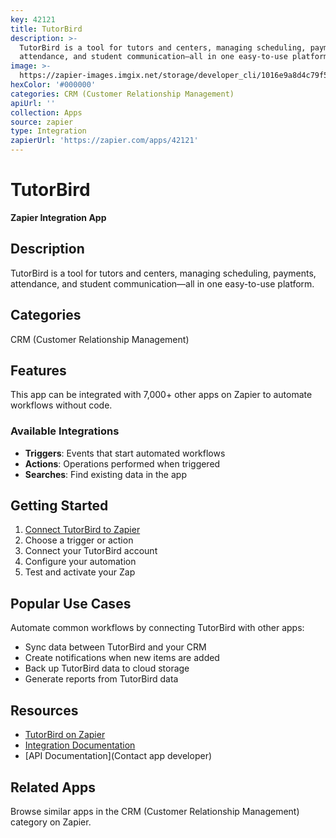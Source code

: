 ```yaml
---
key: 42121
title: TutorBird
description: >-
  TutorBird is a tool for tutors and centers, managing scheduling, payments,
  attendance, and student communication—all in one easy-to-use platform.
image: >-
  https://zapier-images.imgix.net/storage/developer_cli/1016e9a8d4c79f5e20ecf62332b36660_2.png?auto=format%2Ccompress&ixlib=python-3.0.0&q=50
hexColor: '#000000'
categories: CRM (Customer Relationship Management)
apiUrl: ''
collection: Apps
source: zapier
type: Integration
zapierUrl: 'https://zapier.com/apps/42121'
---
```

# TutorBird

**Zapier Integration App**

## Description

TutorBird is a tool for tutors and centers, managing scheduling, payments, attendance, and student communication—all in one easy-to-use platform.

## Categories

CRM (Customer Relationship Management)

## Features

This app can be integrated with 7,000+ other apps on Zapier to automate workflows without code.

### Available Integrations

- **Triggers**: Events that start automated workflows
- **Actions**: Operations performed when triggered
- **Searches**: Find existing data in the app

## Getting Started

1. [Connect TutorBird to Zapier](https://zapier.com/apps/42121)
2. Choose a trigger or action
3. Connect your TutorBird account
4. Configure your automation
5. Test and activate your Zap

## Popular Use Cases

Automate common workflows by connecting TutorBird with other apps:

- Sync data between TutorBird and your CRM
- Create notifications when new items are added
- Back up TutorBird data to cloud storage
- Generate reports from TutorBird data

## Resources

- [TutorBird on Zapier](https://zapier.com/apps/42121)
- [Integration Documentation](https://zapier.com/apps/42121/integrations)
- [API Documentation](Contact app developer)

## Related Apps

Browse similar apps in the CRM (Customer Relationship Management) category on Zapier.
